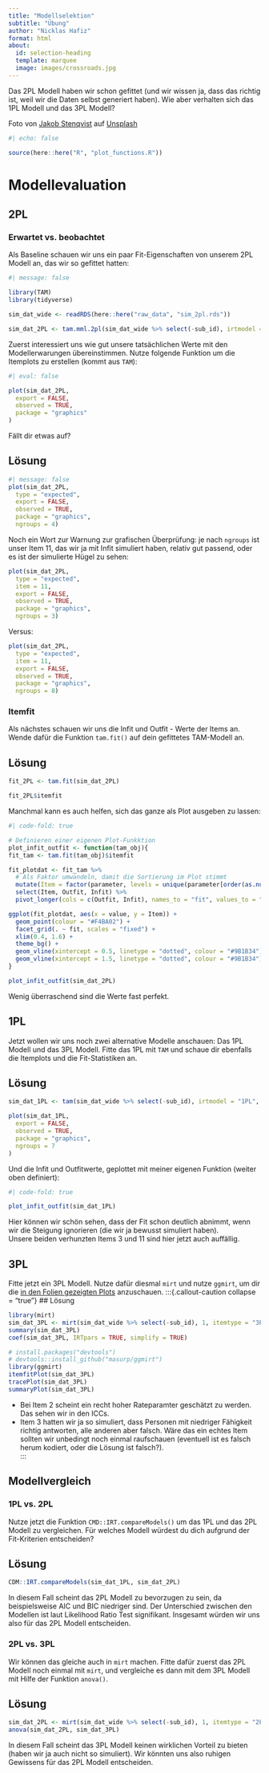 ```yaml
---
title: "Modellselektion"
subtitle: "Übung"
author: "Nicklas Hafiz"
format: html
about:
  id: selection-heading
  template: marquee
  image: images/crossroads.jpg
---
```



:::{#selection-heading}
Das 2PL Modell haben wir schon gefittet (und wir wissen ja, dass das richtig ist, weil wir die Daten selbst generiert haben). Wie aber verhalten sich das 1PL Modell und das 3PL Modell? 
:::

::: aside
Foto von <a href="https://unsplash.com/de/@stenqvist?utm_content=creditCopyText&utm_medium=referral&utm_source=unsplash">Jakob Stenqvist</a> auf <a href="https://unsplash.com/de/fotos/landschaft-der-mit-schnee-bedeckten-baume-f_RPPpNH0VA?utm_content=creditCopyText&utm_medium=referral&utm_source=unsplash">Unsplash</a>
:::

```r
#| echo: false

source(here::here("R", "plot_functions.R"))
```


# Modellevaluation

## 2PL

### Erwartet vs. beobachtet
Als Baseline schauen wir uns ein paar Fit-Eigenschaften von unserem 2PL Modell an, das wir so gefittet hatten: 


```r
#| message: false

library(TAM)
library(tidyverse)

sim_dat_wide <- readRDS(here::here("raw_data", "sim_2pl.rds"))

sim_dat_2PL <- tam.mml.2pl(sim_dat_wide %>% select(-sub_id), irtmodel = "2PL", verbose = FALSE)
```

Zuerst interessiert uns wie gut unsere tatsächlichen Werte mit den Modellerwarungen übereinstimmen. Nutze folgende Funktion um die Itemplots zu erstellen (kommt aus `TAM`):

```r
#| eval: false

plot(sim_dat_2PL,
  export = FALSE,
  observed = TRUE,
  package = "graphics"
)
```

Fällt dir etwas auf?

:::{.callout-caution collapse="true"}

## Lösung

```r
#| message: false
plot(sim_dat_2PL,
  type = "expected",
  export = FALSE,
  observed = TRUE,
  package = "graphics",
  ngroups = 4)
```

:::{.callout-important}
Noch ein Wort zur Warnung zur grafischen Überprüfung: je nach `ngroups` ist unser Item 11, das wir ja mit Infit simuliert haben, relativ gut passend, oder  es ist der simulierte Hügel zu sehen:

```r
plot(sim_dat_2PL,
  type = "expected",
  item = 11,
  export = FALSE,
  observed = TRUE,
  package = "graphics",
  ngroups = 3)
```

Versus:

```r
plot(sim_dat_2PL,
  type = "expected",
  item = 11,
  export = FALSE,
  observed = TRUE,
  package = "graphics",
  ngroups = 8)
```

:::

::: 

### Itemfit
Als nächstes schauen wir uns die Infit und Outfit - Werte der Items an. Wende dafür die Funktion `tam.fit()` auf dein gefittetes TAM-Modell an.  

:::{.callout-caution collapse="true"}

## Lösung

```r
fit_2PL <- tam.fit(sim_dat_2PL)

fit_2PL$itemfit
```

Manchmal kann es auch helfen, sich das ganze als Plot ausgeben zu lassen:

```r
#| code-fold: true

# Definieren einer eigenen Plot-Funkktion
plot_infit_outfit <- function(tam_obj){
fit_tam <- tam.fit(tam_obj)$itemfit

fit_plotdat <- fit_tam %>%
  # Als Faktor umwandeln, damit die Sortierung im Plot stimmt
  mutate(Item = factor(parameter, levels = unique(parameter[order(as.numeric(parameter))]))) %>%
  select(Item, Outfit, Infit) %>%
  pivot_longer(cols = c(Outfit, Infit), names_to = "fit", values_to = "value")

ggplot(fit_plotdat, aes(x = value, y = Item)) +
  geom_point(colour = "#F4BA02") +
  facet_grid(. ~ fit, scales = "fixed") +
  xlim(0.4, 1.6) +
  theme_bg() +
  geom_vline(xintercept = 0.5, linetype = "dotted", colour = "#9B1B34") +
  geom_vline(xintercept = 1.5, linetype = "dotted", colour = "#9B1B34")
}

plot_infit_outfit(sim_dat_2PL)
```

Wenig überraschend sind die Werte fast perfekt. 
:::

## 1PL

Jetzt wollen wir uns noch zwei alternative Modelle anschauen: Das 1PL Modell und das 3PL Modell. Fitte das 1PL mit `TAM` und schaue dir ebenfalls die Itemplots und die Fit-Statistiken an.

:::{.callout-caution collapse="true"}

## Lösung
```r
sim_dat_1PL <- tam(sim_dat_wide %>% select(-sub_id), irtmodel = "1PL", verbose = FALSE)

plot(sim_dat_1PL,
  export = FALSE,
  observed = TRUE,
  package = "graphics", 
  ngroups = 7
)

```

Und die Infit und Outfitwerte, geplottet mit meiner eigenen Funktion (weiter oben definiert):

```r
#| code-fold: true

plot_infit_outfit(sim_dat_1PL)

```

Hier können wir schön sehen, dass der Fit schon deutlich abnimmt, wenn wir die Steigung ignorieren (die wir ja bewusst simuliert haben).  
Unsere beiden verhunzten Items 3 und 11 sind hier jetzt auch auffällig. 

:::



## 3PL
Fitte jetzt ein 3PL Modell. Nutze dafür diesmal `mirt` und nutze `ggmirt`, um dir die [in den Folien gezeigten Plots](https://nickhaf.github.io/IRT_workshop/slides/xPL/#/item-person-map) anzuschauen. 
:::{.callout-caution collapse = "true"}
## Lösung
```r
library(mirt)
sim_dat_3PL <- mirt(sim_dat_wide %>% select(-sub_id), 1, itemtype = "3PL", verbose = FALSE)
summary(sim_dat_3PL)
coef(sim_dat_3PL, IRTpars = TRUE, simplify = TRUE)

```

```r
# install.packages("devtools")
# devtools::install_github("masurp/ggmirt")
library(ggmirt)
itemfitPlot(sim_dat_3PL)
tracePlot(sim_dat_3PL)
summaryPlot(sim_dat_3PL)
```

- Bei Item 2 scheint ein recht hoher Rateparamter geschätzt zu werden. Das sehen wir in den ICCs. 
- Item 3 hatten wir ja so simuliert, dass Personen mit niedriger Fähigkeit richtig antworten, alle anderen aber falsch. Wäre das ein echtes Item sollten wir unbedingt noch einmal raufschauen (eventuell ist es falsch herum kodiert, oder die Lösung ist falsch?).  
:::

## Modellvergleich

### 1PL vs. 2PL
Nutze jetzt die Funktion `CMD::IRT.compareModels()` um das 1PL und das 2PL Modell zu vergleichen. Für welches Modell würdest du dich aufgrund der Fit-Kriterien entscheiden?

:::{.callout-caution collapse="true"}
## Lösung
```r
CDM::IRT.compareModels(sim_dat_1PL, sim_dat_2PL)
```

In diesem Fall scheint das 2PL Modell zu bevorzugen zu sein, da beispielsweise AIC und BIC niedriger sind. Der Unterschied zwischen den Modellen ist laut Likelihood Ratio Test signifikant. Insgesamt würden wir uns also für das 2PL Modell entscheiden. 
::: 

### 2PL vs. 3PL
Wir können das gleiche auch in `mirt` machen. Fitte dafür zuerst das 2PL Modell noch einmal mit `mirt`, und vergleiche es dann mit dem 3PL Modell mit Hilfe der Funktion `anova()`. 


:::{.callout-caution collapse="true"}
## Lösung
```r
sim_dat_2PL <- mirt(sim_dat_wide %>% select(-sub_id), 1, itemtype = "2PL", verbose = FALSE)
anova(sim_dat_2PL, sim_dat_3PL)
```

In diesem Fall scheint das 3PL Modell keinen wirklichen Vorteil zu bieten (haben wir ja auch nicht so simuliert). Wir könnten uns also ruhigen Gewissens für das 2PL Modell entscheiden.
:::
